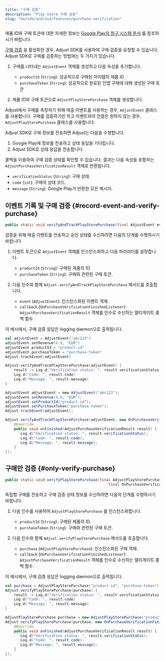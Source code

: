```yaml
---
title: "구매 검증"
description: "Play Store 구매 검증"
slug: "ko/sdk/android/features/purchase-verification"
---
```


<Callout type="seealso">

제품 ID와 구매 토큰에 대한 자세한 정보는 [Google Play의 청구 시스템 문서](https://developer.android.com/google/play/billing#concepts) 를 참조하시기 바랍니다.

</Callout>

[구매 검증](https://help.adjust.com/ko/article/purchase-verification) 을 활성화한 경우, Adjust SDK를 사용하여 구매 검증을 요청할 수 있습니다. Adjust SDK로 구매를 검증하는 방법에는 두 가지가 있습니다.

1. 구매를 나타내는 `AdjustEvent` 객체를 생성하고 다음 속성을 추가합니다.

   -  `productId` \(`String`\): 성공적으로 구매된 아이템의 제품 ID
   -  `purchaseToken` \(`String`\): 성공적으로 완료된 인앱 구매에 대해 생성된 구매 토큰

2. 제품 ID와 구매 토큰으로 `AdjustPlayStorePurchase` 객체를 생성합니다.

<Callout type="tip">

Adjust에서 구매를 측정하기 위해 매출 이벤트를 사용하는 경우, `AdjustEvent` 클래스를 사용합니다. 구매를 검증하기만 하고 이벤트와의 연결은 원하지 않는 경우, `AdjustPlayStorePurchase` 클래스를 사용합니다.

</Callout>

Adjust SDK로 구매 정보를 전송하면 Adjust는 다음을 수행합니다.

1. Google Play에 정보를 전송하고 상태 응답을 기다립니다.
2. Adjust SDK로 상태 응답을 전송합니다.

콜백을 이용하여 구매 검증 상태를 확인할 수 있습니다. 결과는 다음 속성을 포함하는 `AdjustPurchaseVerificationResult` 객체로 반환됩니다.

-  `verificationStatus` \(`String`\): 구매 상태.
-  `code` \(`int`\): 구매의 상태 코드.
-  `message` \(`String`\): Google Play가 반환한 모든 메시지.

## 이벤트 기록 및 구매 검증 {#record-event-and-verify-purchase}

<CodeBlock title="메서드 서명">

```java
public static void verifyAndTrackPlayStorePurchase(final AdjustEvent event, OnPurchaseVerificationFinishedListener callback)
```

</CodeBlock>

검증을 위해 매출 이벤트를 전송하고 승인 상태를 수신하려면 다음의 단계를 수행하시기 바랍니다.

1. 이벤트 토큰으로 `AdjustEvent` 객체를 인스턴스화하고 다음 파라미터를 설정합니다.

   -  `productId` \(`String`\): 구매된 제품의 ID.
   -  `purchaseToken` \(`String`\): 구매와 관련된 구매 토큰.

2. 다음 인수와 함께 `Adjust.verifyAndTrackPlayStorePurchase` 메서드를 호출합니다.
   -  `event` \(`AdjustEvent`\): 인스턴스화된 이벤트 객체.
   -  `callback` \(`OnPurchaseVerificationFinishedListener`\): `AdjustPurchaseVerificationResult` 객체를 인수로 수신하는 델리게이트 콜백 함수.

이 예시에서, 구매 검증 응답은 logging daemon으로 출력됩니다.

<Tabs>
<Tab title="Kotlin" sync="kotlin">

```kotlin
val adjustEvent = AdjustEvent("abc123")
adjustEvent.setRevenue(6.0, "EUR")
adjustEvent.productId = "product-id"
adjustEvent.purchaseToken = "purchase-token"
Adjust.trackEvent(adjustEvent)

Adjust.verifyAndTrackPlayStorePurchase(adjustEvent) {
    result -> Log.d("Verification status: ", result.verificationStatus)
    Log.d("Code: ", result.code)
    Log.d("Message: ", result.message)
}
```

</Tab>
<Tab title="Java" sync="java">

```java
AdjustEvent adjustEvent = new AdjustEvent("abc123");
adjustEvent.setRevenue(6.0, "EUR");
adjustEvent.setProductId("product-id");
adjustEvent.setPurchaseToken("purchase-token");
Adjust.trackEvent(adjustEvent);

Adjust.verifyAndTrackPlayStorePurchase(adjustEvent, new OnPurchaseVerificationFinishedListener() {
    @Override
    public void onFinished(AdjustPurchaseVerificationResult result) {
       Log.d("Verification status: ", result.verificationStatus);
       Log.d("Code: ", result.code);
       Log.d("Message: ", result.message);
    }
});
```

</Tab>
</Tabs>

## 구매만 검증 {#only-verify-purchase}

<CodeBlock title="메서드 서명">

```java
public static void verifyPlayStorePurchase(final AdjustPlayStorePurchase purchase,
                                               final OnPurchaseVerificationFinishedListener callback)
```

</CodeBlock>

독립형 구매를 전송하고 구매 검증 상태 정보를 수신하려면 다음의 단계를 수행하시기 바랍니다.

1. 다음 인수를 사용하여 `AdjustPlayStorePurchase` 를 인스턴스화합니다.

   -  `productId` \(`String`\): 구매된 제품의 ID.
   -  `purchaseToken` \(`String`\): 구매와 관련된 구매 토큰.

2. 다음 인수와 함께 `Adjust.verifyPlayStorePurchase` 메서드를 호출합니다.
   -  `purchase` \(`AdjustPlayStorePurchase`\): 인스턴스화된 구매 객체.
   -  `callback` \(`OnPurchaseVerificationFinishedListener`\): `AdjustPurchaseVerificationResult` 객체를 인수로 수신하는 델리게이트 콜백 함수.

이 예시에서, 구매 검증 응답은 logging daemon으로 출력됩니다.

<Tabs>
<Tab title="Kotlin" sync="kotlin">

```kotlin
val purchase = AdjustPlayStorePurchase("product-id", "purchase-token")
Adjust.verifyPlayStorePurchase(purchase) {
    result -> Log.d("Verification status: ", result.verificationStatus)
    Log.d("Code: ", result.code)
    Log.d("Message: ", result.message)
}
```

</Tab>
<Tab title="Java" sync="java">

```java
AdjustPlayStorePurchase purchase = new AdjustPlayStorePurchase("product-id", "purchase-token");
Adjust.verifyPlayStorePurchase(purchase, new OnPurchaseVerificationFinishedListener() {
    @Override
    public void onFinished(AdjustPurchaseVerificationResult result) {
       Log.d("Verification status: ", result.verificationStatus);
       Log.d("Code: ", result.code);
       Log.d("Message: ", result.message);
    }
});
```

</Tab>
</Tabs>
